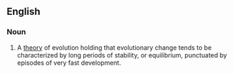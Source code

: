 ==English==

===Noun===
{{en-noun|sg=[[punctuate]]d [[equilibrium]]|pl='''[[punctuate]]d [[equilibria]]'''}}

# A [[theory]] of evolution holding that evolutionary change tends to be characterized by long periods of stability, or equilibrium, punctuated by episodes of very fast development.
